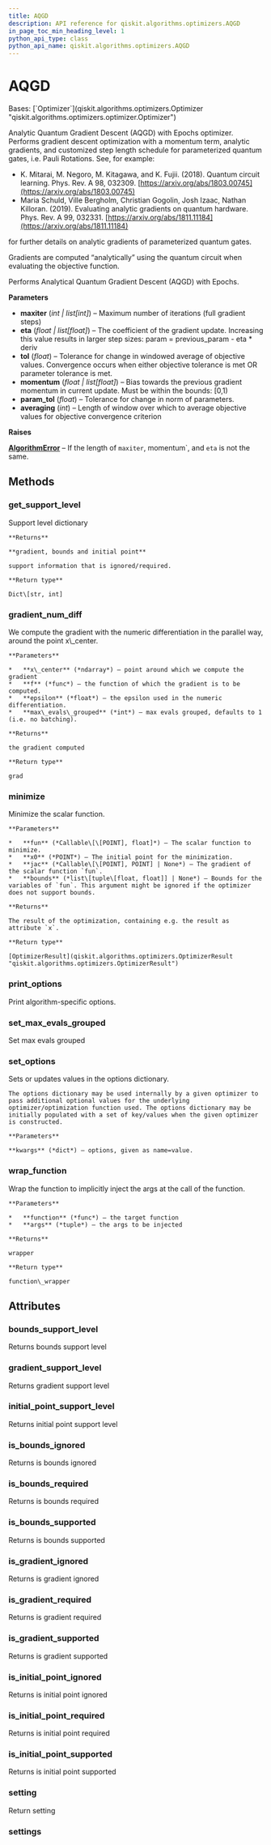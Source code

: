 ```yaml
---
title: AQGD
description: API reference for qiskit.algorithms.optimizers.AQGD
in_page_toc_min_heading_level: 1
python_api_type: class
python_api_name: qiskit.algorithms.optimizers.AQGD
---
```


# AQGD

<Class id="qiskit.algorithms.optimizers.AQGD" isDedicatedPage={true} github="https://github.com/qiskit/qiskit/tree/stable/0.24/qiskit/algorithms/optimizers/aqgd.py" signature="AQGD(maxiter=1000, eta=1.0, tol=1e-06, momentum=0.25, param_tol=1e-06, averaging=10)">
  Bases: [`Optimizer`](qiskit.algorithms.optimizers.Optimizer "qiskit.algorithms.optimizers.optimizer.Optimizer")

  Analytic Quantum Gradient Descent (AQGD) with Epochs optimizer. Performs gradient descent optimization with a momentum term, analytic gradients, and customized step length schedule for parameterized quantum gates, i.e. Pauli Rotations. See, for example:

  *   K. Mitarai, M. Negoro, M. Kitagawa, and K. Fujii. (2018). Quantum circuit learning. Phys. Rev. A 98, 032309. [https://arxiv.org/abs/1803.00745](https://arxiv.org/abs/1803.00745)
  *   Maria Schuld, Ville Bergholm, Christian Gogolin, Josh Izaac, Nathan Killoran. (2019). Evaluating analytic gradients on quantum hardware. Phys. Rev. A 99, 032331. [https://arxiv.org/abs/1811.11184](https://arxiv.org/abs/1811.11184)

  for further details on analytic gradients of parameterized quantum gates.

  Gradients are computed “analytically” using the quantum circuit when evaluating the objective function.

  Performs Analytical Quantum Gradient Descent (AQGD) with Epochs.

  **Parameters**

  *   **maxiter** (*int | list\[int]*) – Maximum number of iterations (full gradient steps)
  *   **eta** (*float | list\[float]*) – The coefficient of the gradient update. Increasing this value results in larger step sizes: param = previous\_param - eta \* deriv
  *   **tol** (*float*) – Tolerance for change in windowed average of objective values. Convergence occurs when either objective tolerance is met OR parameter tolerance is met.
  *   **momentum** (*float | list\[float]*) – Bias towards the previous gradient momentum in current update. Must be within the bounds: \[0,1)
  *   **param\_tol** (*float*) – Tolerance for change in norm of parameters.
  *   **averaging** (*int*) – Length of window over which to average objective values for objective convergence criterion

  **Raises**

  [**AlgorithmError**](qiskit.algorithms.AlgorithmError "qiskit.algorithms.AlgorithmError") – If the length of `maxiter`, momentum\`, and `eta` is not the same.

  ## Methods

  <span id="qiskit-algorithms-optimizers-aqgd-get-support-level" />

  ### get\_support\_level

  <Function id="qiskit.algorithms.optimizers.AQGD.get_support_level" name="get_support_level" signature="AQGD.get_support_level()">
    Support level dictionary

    **Returns**

    **gradient, bounds and initial point**

    support information that is ignored/required.

    **Return type**

    Dict\[str, int]
  </Function>

  <span id="qiskit-algorithms-optimizers-aqgd-gradient-num-diff" />

  ### gradient\_num\_diff

  <Function id="qiskit.algorithms.optimizers.AQGD.gradient_num_diff" name="gradient_num_diff" signature="static AQGD.gradient_num_diff(x_center, f, epsilon, max_evals_grouped=None)">
    We compute the gradient with the numeric differentiation in the parallel way, around the point x\_center.

    **Parameters**

    *   **x\_center** (*ndarray*) – point around which we compute the gradient
    *   **f** (*func*) – the function of which the gradient is to be computed.
    *   **epsilon** (*float*) – the epsilon used in the numeric differentiation.
    *   **max\_evals\_grouped** (*int*) – max evals grouped, defaults to 1 (i.e. no batching).

    **Returns**

    the gradient computed

    **Return type**

    grad
  </Function>

  <span id="qiskit-algorithms-optimizers-aqgd-minimize" />

  ### minimize

  <Function id="qiskit.algorithms.optimizers.AQGD.minimize" name="minimize" signature="AQGD.minimize(fun, x0, jac=None, bounds=None)">
    Minimize the scalar function.

    **Parameters**

    *   **fun** (*Callable\[\[POINT], float]*) – The scalar function to minimize.
    *   **x0** (*POINT*) – The initial point for the minimization.
    *   **jac** (*Callable\[\[POINT], POINT] | None*) – The gradient of the scalar function `fun`.
    *   **bounds** (*list\[tuple\[float, float]] | None*) – Bounds for the variables of `fun`. This argument might be ignored if the optimizer does not support bounds.

    **Returns**

    The result of the optimization, containing e.g. the result as attribute `x`.

    **Return type**

    [OptimizerResult](qiskit.algorithms.optimizers.OptimizerResult "qiskit.algorithms.optimizers.OptimizerResult")
  </Function>

  <span id="qiskit-algorithms-optimizers-aqgd-print-options" />

  ### print\_options

  <Function id="qiskit.algorithms.optimizers.AQGD.print_options" name="print_options" signature="AQGD.print_options()">
    Print algorithm-specific options.
  </Function>

  <span id="qiskit-algorithms-optimizers-aqgd-set-max-evals-grouped" />

  ### set\_max\_evals\_grouped

  <Function id="qiskit.algorithms.optimizers.AQGD.set_max_evals_grouped" name="set_max_evals_grouped" signature="AQGD.set_max_evals_grouped(limit)">
    Set max evals grouped
  </Function>

  <span id="qiskit-algorithms-optimizers-aqgd-set-options" />

  ### set\_options

  <Function id="qiskit.algorithms.optimizers.AQGD.set_options" name="set_options" signature="AQGD.set_options(**kwargs)">
    Sets or updates values in the options dictionary.

    The options dictionary may be used internally by a given optimizer to pass additional optional values for the underlying optimizer/optimization function used. The options dictionary may be initially populated with a set of key/values when the given optimizer is constructed.

    **Parameters**

    **kwargs** (*dict*) – options, given as name=value.
  </Function>

  <span id="qiskit-algorithms-optimizers-aqgd-wrap-function" />

  ### wrap\_function

  <Function id="qiskit.algorithms.optimizers.AQGD.wrap_function" name="wrap_function" signature="static AQGD.wrap_function(function, args)">
    Wrap the function to implicitly inject the args at the call of the function.

    **Parameters**

    *   **function** (*func*) – the target function
    *   **args** (*tuple*) – the args to be injected

    **Returns**

    wrapper

    **Return type**

    function\_wrapper
  </Function>

  ## Attributes

  ### bounds\_support\_level

  <Attribute id="qiskit.algorithms.optimizers.AQGD.bounds_support_level" name="bounds_support_level">
    Returns bounds support level
  </Attribute>

  ### gradient\_support\_level

  <Attribute id="qiskit.algorithms.optimizers.AQGD.gradient_support_level" name="gradient_support_level">
    Returns gradient support level
  </Attribute>

  ### initial\_point\_support\_level

  <Attribute id="qiskit.algorithms.optimizers.AQGD.initial_point_support_level" name="initial_point_support_level">
    Returns initial point support level
  </Attribute>

  ### is\_bounds\_ignored

  <Attribute id="qiskit.algorithms.optimizers.AQGD.is_bounds_ignored" name="is_bounds_ignored">
    Returns is bounds ignored
  </Attribute>

  ### is\_bounds\_required

  <Attribute id="qiskit.algorithms.optimizers.AQGD.is_bounds_required" name="is_bounds_required">
    Returns is bounds required
  </Attribute>

  ### is\_bounds\_supported

  <Attribute id="qiskit.algorithms.optimizers.AQGD.is_bounds_supported" name="is_bounds_supported">
    Returns is bounds supported
  </Attribute>

  ### is\_gradient\_ignored

  <Attribute id="qiskit.algorithms.optimizers.AQGD.is_gradient_ignored" name="is_gradient_ignored">
    Returns is gradient ignored
  </Attribute>

  ### is\_gradient\_required

  <Attribute id="qiskit.algorithms.optimizers.AQGD.is_gradient_required" name="is_gradient_required">
    Returns is gradient required
  </Attribute>

  ### is\_gradient\_supported

  <Attribute id="qiskit.algorithms.optimizers.AQGD.is_gradient_supported" name="is_gradient_supported">
    Returns is gradient supported
  </Attribute>

  ### is\_initial\_point\_ignored

  <Attribute id="qiskit.algorithms.optimizers.AQGD.is_initial_point_ignored" name="is_initial_point_ignored">
    Returns is initial point ignored
  </Attribute>

  ### is\_initial\_point\_required

  <Attribute id="qiskit.algorithms.optimizers.AQGD.is_initial_point_required" name="is_initial_point_required">
    Returns is initial point required
  </Attribute>

  ### is\_initial\_point\_supported

  <Attribute id="qiskit.algorithms.optimizers.AQGD.is_initial_point_supported" name="is_initial_point_supported">
    Returns is initial point supported
  </Attribute>

  ### setting

  <Attribute id="qiskit.algorithms.optimizers.AQGD.setting" name="setting">
    Return setting
  </Attribute>

  ### settings

  <Attribute id="qiskit.algorithms.optimizers.AQGD.settings" name="settings" />
</Class>

